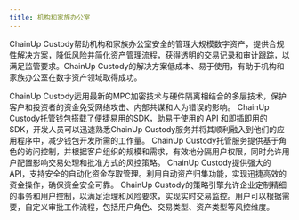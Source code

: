 ```yaml
---
title: 机构和家族办公室
---
```


ChainUp Custody帮助机构和家族办公室安全的管理大规模数字资产，提供合规性解决方案，降低风险并简化资产管理流程，获得透明的交易记录和审计跟踪，以满足监管要求。ChainUp Custody的解决方案低成本、易于使用，有助于机构和家族办公室在数字资产领域取得成功。

<Accordion title="企业级安全架构">
ChainUp Custody运用最新的MPC加密技术与硬件隔离相结合的多层技术，保护客户和投资者的资金免受网络攻击、内部共谋和人为错误的影响。
</Accordion>
<Accordion title="简易集成的SDK">
ChainUp Custody托管钱包搭载了便捷易用的SDK，助易于使用的 API 和即插即用的 SDK，开发人员可以迅速熟悉ChainUp Custody服务并将其顺利融入到他们的应用程序中，减少钱包开发所需的工作量。
</Accordion>
<Accordion title="权限控制和定制工作流">
ChainUp Custody托管服务提供基于角色的访问控制，并根据客户组织的规模和需求，有效地分隔用户权限，同时允许用户配置影响交易处理和批准方式的风控策略。
</Accordion>
<Accordion title="快速交易API">
ChainUp Custody提供强大的API，支持安全的自动化资金存取管理。利用自动资产归集功能，实现迅捷高效的资金操作，确保资金安全可靠。
</Accordion>
<Accordion title="交易风控管理">
ChainUp Custody的策略引擎允许企业定制精细的事务和用户控制，以满足治理和风险要求，实现实时交易监控。用户可以根据需要，自定义审批工作流程，包括用户角色、交易类型、资产类型等风控维度。
</Accordion>
